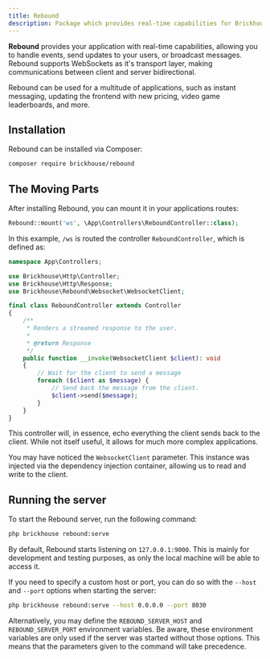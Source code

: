 ```yaml
---
title: Rebound
description: Package which provides real-time capabilities for Brickhouse.
---
```


**Rebound** provides your application with real-time capabilities, allowing you to handle events, send updates to your users, or broadcast messages. Rebound supports WebSockets as it's transport layer, making communications between client and server bidirectional.

Rebound can be used for a multitude of applications, such as instant messaging, updating the frontend with new pricing, video game leaderboards, and more.

## Installation

Rebound can be installed via Composer:

```bash
composer require brickhouse/rebound
```

## The Moving Parts

After installing Rebound, you can mount it in your applications routes:

```php title="routes/app.php"
Rebound::mount('ws', \App\Controllers\ReboundController::class);
```

In this example, `/ws` is routed the controller `ReboundController`, which is defined as:

```php title="src/Controllers/ReboundController.php"
namespace App\Controllers;

use Brickhouse\Http\Controller;
use Brickhouse\Http\Response;
use Brickhouse\Rebound\Websocket\WebsocketClient;

final class ReboundController extends Controller
{
    /**
     * Renders a streamed response to the user.
     *
     * @return Response
     */
    public function __invoke(WebsocketClient $client): void
    {
        // Wait for the client to send a message
        foreach ($client as $message) {
            // Send back the message from the client.
            $client->send($message);
        }
    }
}
```

This controller will, in essence, echo everything the client sends back to the client. While not itself useful, it allows for much more complex applications.

You may have noticed the `WebsocketClient` parameter. This instance was injected via the dependency injection container, allowing us to read and write to the client.

## Running the server

To start the Rebound server, run the following command:

```bash
php brickhouse rebound:serve
```

By default, Rebound starts listening on `127.0.0.1:9000`. This is mainly for development and testing purposes, as only the local machine will be able to access it.

If you need to specify a custom host or port, you can do so with the `--host` and `--port` options when starting the server:

```bash
php brickhouse rebound:serve --host 0.0.0.0 --port 8030
```

Alternatively, you may define the `REBOUND_SERVER_HOST` and `REBOUND_SERVER_PORT` environment variables. Be aware, these environment variables are only used if the server was started without those options. This means that the parameters given to the command will take precedence.